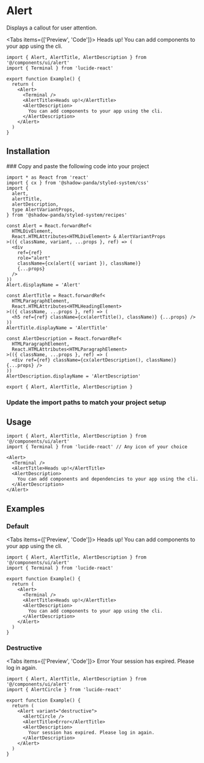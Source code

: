 
# Alert

Displays a callout for user attention.

<ReferenceBadges shadcnUiLink="https://ui.shadcn.com/docs/components/alert" />

<Tabs items={['Preview', 'Code']}>
  <Tab>
    <Preview>
      <Alert>
        <Terminal />
        <AlertTitle>Heads up!</AlertTitle>
        <AlertDescription>You can add components to your app using the cli.</AlertDescription>
      </Alert>
    </Preview>
  </Tab>
  <Tab>

```tsx copy
import { Alert, AlertTitle, AlertDescription } from '@/components/ui/alert'
import { Terminal } from 'lucide-react'

export function Example() {
  return (
    <Alert>
      <Terminal />
      <AlertTitle>Heads up!</AlertTitle>
      <AlertDescription>
        You can add components to your app using the cli.
      </AlertDescription>
    </Alert>
  )
}
```

  </Tab>
</Tabs>

## Installation

<Steps>
### Copy and paste the following code into your project

```tsx filename="components/ui/alert.tsx" copy
import * as React from 'react'
import { cx } from '@shadow-panda/styled-system/css'
import {
  alert,
  alertTitle,
  alertDescription,
  type AlertVariantProps,
} from '@shadow-panda/styled-system/recipes'

const Alert = React.forwardRef<
  HTMLDivElement,
  React.HTMLAttributes<HTMLDivElement> & AlertVariantProps
>(({ className, variant, ...props }, ref) => (
  <div
    ref={ref}
    role="alert"
    className={cx(alert({ variant }), className)}
    {...props}
  />
))
Alert.displayName = 'Alert'

const AlertTitle = React.forwardRef<
  HTMLParagraphElement,
  React.HTMLAttributes<HTMLHeadingElement>
>(({ className, ...props }, ref) => (
  <h5 ref={ref} className={cx(alertTitle(), className)} {...props} />
))
AlertTitle.displayName = 'AlertTitle'

const AlertDescription = React.forwardRef<
  HTMLParagraphElement,
  React.HTMLAttributes<HTMLParagraphElement>
>(({ className, ...props }, ref) => (
  <div ref={ref} className={cx(alertDescription(), className)} {...props} />
))
AlertDescription.displayName = 'AlertDescription'

export { Alert, AlertTitle, AlertDescription }
```

### Update the import paths to match your project setup

</Steps>

## Usage

```tsx copy
import { Alert, AlertTitle, AlertDescription } from '@/components/ui/alert'
import { Terminal } from 'lucide-react' // Any icon of your choice
```

```tsx copy
<Alert>
  <Terminal />
  <AlertTitle>Heads up!</AlertTitle>
  <AlertDescription>
    You can add components and dependencies to your app using the cli.
  </AlertDescription>
</Alert>
```

## Examples

### Default

<Tabs items={['Preview', 'Code']}>
  <Tab>
    <Preview>
      <Alert>
        <Terminal />
        <AlertTitle>Heads up!</AlertTitle>
        <AlertDescription>You can add components to your app using the cli.</AlertDescription>
      </Alert>
    </Preview>
  </Tab>
  <Tab>

```tsx copy
import { Alert, AlertTitle, AlertDescription } from '@/components/ui/alert'
import { Terminal } from 'lucide-react'

export function Example() {
  return (
    <Alert>
      <Terminal />
      <AlertTitle>Heads up!</AlertTitle>
      <AlertDescription>
        You can add components to your app using the cli.
      </AlertDescription>
    </Alert>
  )
}
```

  </Tab>
</Tabs>

### Destructive

<Tabs items={['Preview', 'Code']}>
  <Tab>
    <Preview>
      <Alert variant="destructive">
        <AlertCircle />
        <AlertTitle>Error</AlertTitle>
        <AlertDescription>Your session has expired. Please log in again.</AlertDescription>
      </Alert>
    </Preview>
  </Tab>
  <Tab>

```tsx copy
import { Alert, AlertTitle, AlertDescription } from '@/components/ui/alert'
import { AlertCircle } from 'lucide-react'

export function Example() {
  return (
    <Alert variant="destructive">
      <AlertCircle />
      <AlertTitle>Error</AlertTitle>
      <AlertDescription>
        Your session has expired. Please log in again.
      </AlertDescription>
    </Alert>
  )
}
```

  </Tab>
</Tabs>
